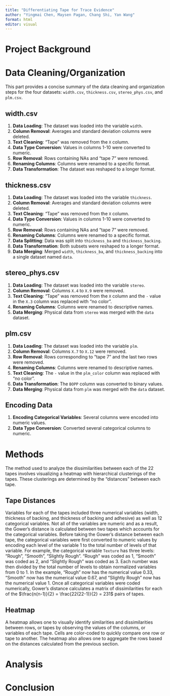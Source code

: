 ```yaml
---
title: "Differentiating Tape for Trace Evidence"
author: "Yingmai Chen, Maysen Pagan, Chang Shi, Yan Wang"
format: html
editor: visual
---
```


# Project Background

# Data Cleaning/Organization

This part provides a concise summary of the data cleaning and organization steps for the four datasets: `width.csv`, `thickness.csv`, `stereo_phys.csv`, and `plm.csv`.

## width.csv

1. **Data Loading**: The dataset was loaded into the variable `width`.
2. **Column Removal**: Averages and standard deviation columns were deleted.
3. **Text Cleaning**: "Tape" was removed from the `X` column.
4. **Data Type Conversion**: Values in columns 1-10 were converted to numeric.
5. **Row Removal**: Rows containing NAs and "tape 7" were removed.
6. **Renaming Columns**: Columns were renamed to a specific format.
7. **Data Transformation**: The dataset was reshaped to a longer format.

## thickness.csv

1. **Data Loading**: The dataset was loaded into the variable `thickness`.
2. **Column Removal**: Averages and standard deviation columns were deleted.
3. **Text Cleaning**: "Tape" was removed from the `X` column.
4. **Data Type Conversion**: Values in columns 1-10 were converted to numeric.
5. **Row Removal**: Rows containing NAs and "tape 7" were removed.
6. **Renaming Columns**: Columns were renamed to a specific format.
7. **Data Splitting**: Data was split into `thickness_ba` and `thickness_backing`.
8. **Data Transformation**: Both subsets were reshaped to a longer format.
9. **Data Merging**: Merged `width`, `thickness_ba`, and `thickness_backing` into a single dataset named `data`.

## stereo_phys.csv

1. **Data Loading**: The dataset was loaded into the variable `stereo`.
2. **Column Removal**: Columns `X.4` to `X.9` were removed.
3. **Text Cleaning**: "Tape" was removed from the `X` column and the `-` value in the `X.3` column was replaced with "no color".
4. **Renaming Columns**: Columns were renamed to descriptive names.
5. **Data Merging**: Physical data from `stereo` was merged with the `data` dataset.

## plm.csv

1. **Data Loading**: The dataset was loaded into the variable `plm`.
2. **Column Removal**: Columns `X.7` to `X.12` were removed.
3. **Row Removal**: Rows corresponding to "tape 7" and the last two rows were removed.
4. **Renaming Columns**: Columns were renamed to descriptive names.
5. **Text Cleaning**: The `-` value in the `plm_color` column was replaced with "no color".
6. **Data Transformation**: The `BOPP` column was converted to binary values.
7. **Data Merging**: Physical data from `plm` was merged with the `data` dataset.

## Encoding Data

1. **Encoding Categorical Variables**: Several columns were encoded into numeric values.
2. **Data Type Conversion**: Converted several categorical columns to numeric.

# Methods

The method used to analyze the dissimilarities between each of the 22 tapes involves visualizing a heatmap with hierarchical clusterings of the tapes. These clusterings are determined by the "distances" between each tape. 

## Tape Distances

Variables for each of the tapes included three numerical variables (width, thickness of backing, and thickness of backing and adhesive) as well as 12 categorical variables. Not all of the variables are numeric and as a result, the Gower's distance is calculated between two tapes which accounts for the categorical variables. Before taking the Gower's distance between each tape, the categorical variables were first converted to numeric values by encoding each level of the variable 1 to the total number of levels of that variable. For example, the categorical variable `Texture` has three levels: "Rough", "Smooth", "Slightly Rough". "Rough" was coded as 1, "Smooth" was coded as 2, and "Slightly Rough" was coded as 3. Each number was then divided by the total number of levels to obtain normalized variables from 0 to 1. In the example, "Rough" now has the numerical value 0.33, "Smooth" now has the numerical value 0.67, and "Slightly Rough" now has the numerical value 1. Once all categorical variables were coded numerically, Gower's distance calculates a matrix of dissimilarities for each of the $\frac{n(n-1)}{2} = \frac{22(22-1)}{2} = 231$ pairs of tapes.

## Heatmap

A heatmap allows one to visually identify similarities and dissimilarities between rows, or tapes by observing the values of the columns, or variables of each tape. Cells are color-coded to quickly compare one row or tape to another. The heatmap also allows one to aggregate the rows based on the distances calculated from the previous section.

# Analysis

# Conclusion
